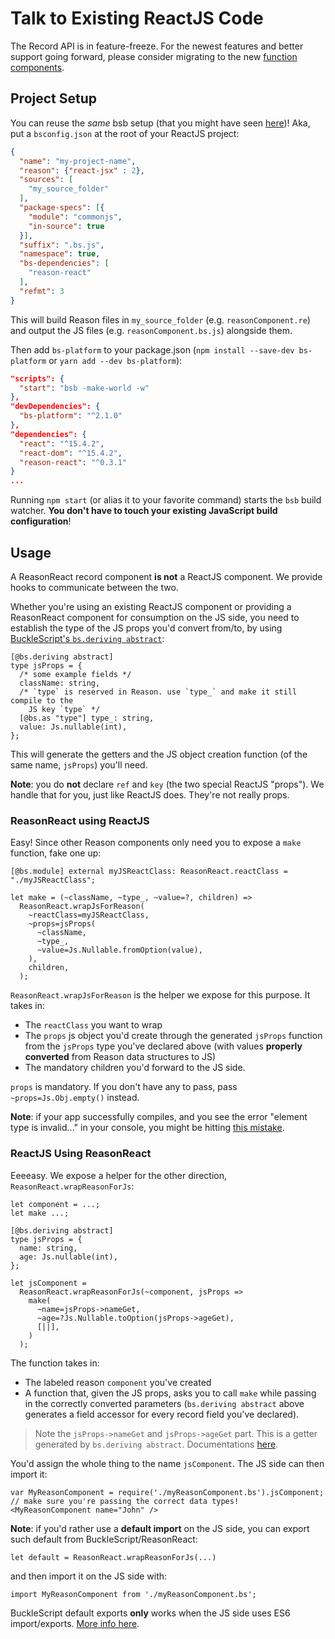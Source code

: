 
# Talk to Existing ReactJS Code

<aside class="warning">
The Record API is in feature-freeze. For the newest features and better support going forward, please consider migrating to the new <a href="https://reasonml.github.io/reason-react/docs/en/components">function components</a>.
</aside>

## Project Setup

You can reuse the _same_ bsb setup (that you might have seen [here](installation.md#bsb))! Aka, put a `bsconfig.json` at the root of your ReactJS project:

```json
{
  "name": "my-project-name",
  "reason": {"react-jsx" : 2},
  "sources": [
    "my_source_folder"
  ],
  "package-specs": [{
    "module": "commonjs",
    "in-source": true
  }],
  "suffix": ".bs.js",
  "namespace": true,
  "bs-dependencies": [
    "reason-react"
  ],
  "refmt": 3
}
```

This will build Reason files in `my_source_folder` (e.g. `reasonComponent.re`) and output the JS files (e.g. `reasonComponent.bs.js`) alongside them.

Then add `bs-platform` to your package.json (`npm install --save-dev bs-platform` or `yarn add --dev bs-platform`):

```json
"scripts": {
  "start": "bsb -make-world -w"
},
"devDependencies": {
  "bs-platform": "^2.1.0"
},
"dependencies": {
  "react": "^15.4.2",
  "react-dom": "^15.4.2",
  "reason-react": "^0.3.1"
}
...
```

Running `npm start` (or alias it to your favorite command) starts the `bsb` build watcher. **You don't have to touch your existing JavaScript build configuration**!

## Usage

A ReasonReact record component **is not** a ReactJS component. We provide hooks to communicate between the two.

Whether you're using an existing ReactJS component or providing a ReasonReact component for consumption on the JS side, you need to establish the type of the JS props you'd convert from/to, by using [BuckleScript's `bs.deriving abstract`](https://bucklescript.github.io/docs/en/object.html):

```reason
[@bs.deriving abstract]
type jsProps = {
  /* some example fields */
  className: string,
  /* `type` is reserved in Reason. use `type_` and make it still compile to the
    JS key `type` */
  [@bs.as "type"] type_: string,
  value: Js.nullable(int),
};
```

This will generate the getters and the JS object creation function (of the same name, `jsProps`) you'll need.

**Note**: you do **not** declare `ref` and `key` (the two special ReactJS "props"). We handle that for you, just like ReactJS does. They're not really props.

### ReasonReact using ReactJS

Easy! Since other Reason components only need you to expose a `make` function, fake one up:

```reason
[@bs.module] external myJSReactClass: ReasonReact.reactClass = "./myJSReactClass";

let make = (~className, ~type_, ~value=?, children) =>
  ReasonReact.wrapJsForReason(
    ~reactClass=myJSReactClass,
    ~props=jsProps(
      ~className,
      ~type_,
      ~value=Js.Nullable.fromOption(value),
    ),
    children,
  );
```

`ReasonReact.wrapJsForReason` is the helper we expose for this purpose. It takes in:

- The `reactClass` you want to wrap
- The `props` js object you'd create through the generated `jsProps` function from the `jsProps` type you've declared above (with values **properly converted** from Reason data structures to JS)
- The mandatory children you'd forward to the JS side.

`props` is mandatory. If you don't have any to pass, pass `~props=Js.Obj.empty()` instead.

**Note**: if your app successfully compiles, and you see the error "element type is invalid..." in your console, you might be hitting [this mistake](element-type-is-invalid.md).

### ReactJS Using ReasonReact

Eeeeasy. We expose a helper for the other direction, `ReasonReact.wrapReasonForJs`:

```reason
let component = ...;
let make ...;

[@bs.deriving abstract]
type jsProps = {
  name: string,
  age: Js.nullable(int),
};

let jsComponent =
  ReasonReact.wrapReasonForJs(~component, jsProps =>
    make(
      ~name=jsProps->nameGet,
      ~age=?Js.Nullable.toOption(jsProps->ageGet),
      [||],
    )
  );
```

The function takes in:

- The labeled reason `component` you've created
- A function that, given the JS props, asks you to call `make` while passing in the correctly converted parameters (`bs.deriving abstract` above generates a field accessor for every record field you've declared).

> Note the `jsProps->nameGet` and `jsProps->ageGet` part. This is a getter generated by `bs.deriving abstract`. Documentations [here](https://bucklescript.github.io/docs/en/object#record-mode).

You'd assign the whole thing to the name `jsComponent`. The JS side can then import it:

```
var MyReasonComponent = require('./myReasonComponent.bs').jsComponent;
// make sure you're passing the correct data types!
<MyReasonComponent name="John" />
```

**Note**: if you'd rather use a **default import** on the JS side, you can export such default from BuckleScript/ReasonReact:

```reason
let default = ReasonReact.wrapReasonForJs(...)
```

and then import it on the JS side with:

```
import MyReasonComponent from './myReasonComponent.bs';
```

BuckleScript default exports **only** works when the JS side uses ES6 import/exports. [More info here](https://bucklescript.github.io/docs/en/import-export.html#export-an-es6-default-value).
